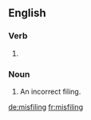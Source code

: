 ==English==

===Verb===
{{head|en|present participle}}

# {{present participle of|misfile|lang=en|nocat=1}}

===Noun===
{{en-noun}}

# An incorrect filing.

[[de:misfiling]]
[[fr:misfiling]]